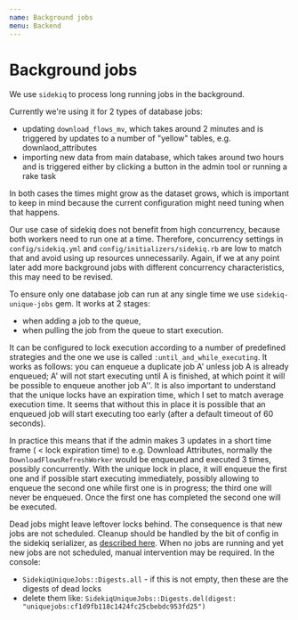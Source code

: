 ```yaml
---
name: Background jobs
menu: Backend
---
```


# Background jobs

We use `sidekiq` to process long running jobs in the background.

Currently we're using it for 2 types of database jobs:
- updating `download_flows_mv`, which takes around 2 minutes and is triggered by updates to a number of "yellow" tables, e.g. downlaod_attributes
- importing new data from main database, which takes around two hours and is triggered either by clicking a button in the admin tool or running a rake task

In both cases the times might grow as the dataset grows, which is important to keep in mind because the current configuration might need tuning when that happens.

Our use case of sidekiq does not benefit from high concurrency, because both workers need to run one at a time. Therefore, concurrency settings in `config/sidekiq.yml` and `config/initializers/sidekiq.rb` are low to match that and avoid using up resources unnecessarily. Again, if we at any point later add more background jobs with different concurrency characteristics, this may need to be revised.

To ensure only one database job can run at any single time we use `sidekiq-unique-jobs` gem. It works at 2 stages:
- when adding a job to the queue,
- when pulling the job from the queue to start execution.

It can be configured to lock execution according to a number of predefined strategies and the one we use is called `:until_and_while_executing`. It works as follows: you can enqueue a duplicate job A' unless job A is already enqueued; A' will not start executing until A is finished, at which point it will be possible to enqueue another job A''. It is also important to understand that the unique locks have an expiration time, which I set to match average execution time. It seems that without this in place it is possible that an enqueued job will start executing too early (after a default timeout of 60 seconds).

In practice this means that if the admin makes 3 updates in a short time frame ( < lock expiration time) to e.g. Download Attributes, normally the `DownloadFlowsRefreshWorker` would be enqueued and executed 3 times, possibly concurrently. With the unique lock in place, it will enqueue the first one and if possible start executing immediately, possibly allowing to enqueue the second one while first one is in progress; the third one will never be enqueued. Once the first one has completed the second one will be executed.

Dead jobs might leave leftover locks behind. The consequence is that new jobs are not scheduled. Cleanup should be handled by the bit of config in the sidekiq serializer, as [described here](https://github.com/mhenrixon/sidekiq-unique-jobs#cleanup-dead-locks). When no jobs are running and yet new jobs are not scheduled, manual intervention may be required. In the console:
- `SidekiqUniqueJobs::Digests.all` - if this is not empty, then these are the digests of dead locks
- delete them like: `SidekiqUniqueJobs::Digests.del(digest: "uniquejobs:cf1d9fb118c1424fc25cbebdc953fd25")`
